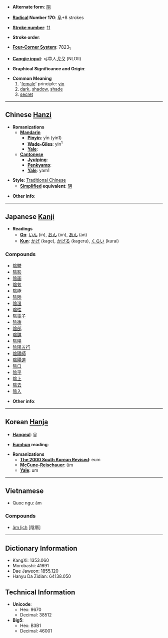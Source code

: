 * '''Alternate form''': [[阴]]

* '''[[Wiktionary:Chinese radical index| Radical]] Number 170''': [[Wiktionary:Chinese radical index 阜|阜]]+8 strokes

* '''[[Wiktionary:Chinese total strokes index|Stroke number]]''': [[Wiktionary:Chinese total strokes index 11|11]]

* '''Stroke order''': 

* '''[[Wiktionary:Chinese four corner index|Four-Corner System]]''': 7823<sub>1</sub>

* '''[[Wiktionary:Chinese Cangjie index|Cangjie input]]''': 弓中人戈戈 (NLOII)

* '''Graphical Significance and Origin''': 

* '''Common Meaning'''
*#'[[female]]' principle: [[yin]]
*# [[dark]], [[shadow]], [[shade]]
*# [[secret]]

----

== Chinese [[Hanzi]] ==

* '''Romanizations'''
** '''[[Mandarin]]'''
*** '''[[Pinyin]]''': yīn (yin1)
*** '''[[Wade-Giles]]''': yin<sup>1</sup>
*** '''[[Yale]]''': 
** '''[[Cantonese]]'''
*** '''[[Jyutping]]''':
*** '''[[Penkyamp]]''': 
*** '''[[Yale]]''': yam1

* '''Style''': [[Traditional Chinese]] 
** '''[[Simplified Chinese|Simplified]] equivalent''': [[阴]]

* '''Other info''': 

----

== Japanese [[Kanji]] ==

* '''Readings'''
** '''[[On]]''': [[いん]] (in), [[おん]] (on), [[あん]] (an)
** '''[[Kun]]''': [[かげ]] (kage), [[かげる]] (kageru), [[くらい]] (kurai)

===Compounds===
*[[陰鬱]]
*[[陰影]]
*[[陰画]]
*[[陰気]]
*[[陰極]]
*[[陰険]]
*[[陰湿]] 
*[[陰性]]
*[[陰電子]]
*[[陰徳]]
*[[陰部]]
*[[陰謀]]
*[[陰陽]]
*[[陰陽五行]]
*[[陰陽師]]
*[[陰陽道]]
*[[陰口]]
*[[陰平]]
*[[陰上]]
*[[陰去]]
*[[陰入]]

* '''Other info''':  

----

== Korean [[Hanja]] ==

* '''[[Hangeul]]''': 음

* '''[[Eumhun]] reading''': 

* '''Romanizations'''
** '''[[The 2000 South Korean Revised Romanization|The 2000 South Korean Revised]]''': eum
** '''[[McCune-Reischauer]]''': ŭm
** '''[[Yale]]''': um
----
==Vietnamese==
*Quoc ngu: âm

===Compounds===
*[[âm lịch]] [陰曆]

----

== Dictionary Information ==

* KangXi: 1353.060
* Morobashi: 41691
* Dae Jaweon: 1855.120
* Hanyu Da Zidian: 64138.050

== Technical Information ==

* '''Unicode''':
** Hex: 9670
** Decimal: 38512
* '''Big5''':
** Hex: B3B1
** Decimal: 46001